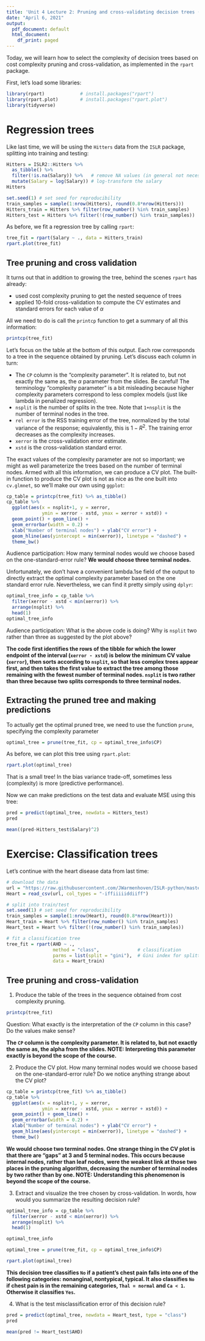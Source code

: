 ```yaml
---
title: 'Unit 4 Lecture 2: Pruning and cross-validating decision trees (edited, and with solutions)'
date: "April 6, 2021"
output:
  pdf_document: default
  html_document:
    df_print: paged
---
```


Today, we will learn how to select the complexity of decision trees based on cost complexity pruning and cross-validation, as implemented in the `rpart` package.

First, let's load some libraries:
```r
library(rpart)             # install.packages("rpart")
library(rpart.plot)        # install.packages("rpart.plot")
library(tidyverse)
```

# Regression trees

Like last time, we will be using the `Hitters` data from the `ISLR` package, splitting into training and testing:
```r
Hitters = ISLR2::Hitters %>% 
  as_tibble() %>% 
  filter(!is.na(Salary)) %>%   # remove NA values (in general not necessary)
  mutate(Salary = log(Salary)) # log-transform the salary
Hitters

set.seed(1) # set seed for reproducibility
train_samples = sample(1:nrow(Hitters), round(0.8*nrow(Hitters)))
Hitters_train = Hitters %>% filter(row_number() %in% train_samples)
Hitters_test = Hitters %>% filter(!(row_number() %in% train_samples))
```

As before, we fit a regression tree by calling `rpart`:
```r
tree_fit = rpart(Salary ~ ., data = Hitters_train)
rpart.plot(tree_fit)
```

## Tree pruning and cross validation

It turns out that in addition to growing the tree, behind the scenes `rpart` has already:

- used cost complexity pruning to get the nested sequence of trees
- applied 10-fold cross-validation to compute the CV estimates and standard errors for each value of $\alpha$

All we need to do is call the `printcp` function to get a summary of all this information:
```r
printcp(tree_fit)
```
Let's focus on the table at the bottom of this output. Each row corresponds to a tree in the sequence obtained by pruning. Let's discuss each column in turn:

- The `CP` column is the "complexity parameter". It is related to, but not exactly the same as, the $\alpha$ parameter from the slides. Be careful! The terminology "complexity parameter" is a bit misleading because higher complexity parameters correspond to less complex models (just like lambda in penalized regression). 
- `nsplit` is the number of splits in the tree. Note that `1+nsplit` is the number of terminal nodes in the tree.
- `rel error` is the RSS training error of the tree, normalized by the total variance of the response; equivalently, this is $1-R^2$. The training error decreases as the complexity increases.
- `xerror` is the cross-validation error estimate.
- `xstd` is the cross-validation standard error.

The exact values of the complexity parameter are not so important; we might as well parameterize the trees based on the number of terminal nodes. Armed with all this information, we can produce a CV plot. The built-in function to produce the CV plot is not as nice as the one built into `cv.glmnet`, so we'll make our own using `ggplot`:
```r
cp_table = printcp(tree_fit) %>% as_tibble()
cp_table %>% 
  ggplot(aes(x = nsplit+1, y = xerror, 
             ymin = xerror - xstd, ymax = xerror + xstd)) + 
  geom_point() + geom_line() +
  geom_errorbar(width = 0.2) +
  xlab("Number of terminal nodes") + ylab("CV error") + 
  geom_hline(aes(yintercept = min(xerror)), linetype = "dashed") + 
  theme_bw()
```

Audience participation: How many terminal nodes would we choose based on the one-standard-error rule? **We would choose three terminal nodes.**

Unfortunately, we don't have a convenient lambda.1se field of the output to directly extract the optimal complexity parameter based on the one standard error rule. Nevertheless, we can find it pretty simply using `dplyr`:
```r
optimal_tree_info = cp_table %>% 
  filter(xerror - xstd < min(xerror)) %>% 
  arrange(nsplit) %>% 
  head(1)
optimal_tree_info
```
Audience participation: What is the above code is doing? Why is `nsplit` two rather than three as suggested by the plot above?

**The code first identifies the rows of the tibble for which the lower endpoint of the interval (`xerror - xstd`) is below the minimum CV value (`xerror`), then sorts according to `nsplit`, so that less complex trees appear first, and then takes the first value to extract the tree among those remaining with the fewest number of terminal nodes. `nsplit` is two rather than three because two splits corresponds to three terminal nodes.**

## Extracting the pruned tree and making predictions

To actually get the optimal pruned tree, we need to use the function `prune`, specifying the complexity parameter 

```r
optimal_tree = prune(tree_fit, cp = optimal_tree_info$CP)
```

As before, we can plot this tree using `rpart.plot`:
```r
rpart.plot(optimal_tree)
```

That is a small tree! In the bias variance trade-off, sometimes less (complexity) is more (predictive performance). 

Now we can make predictions on the test data and evaluate MSE using this tree:
```r
pred = predict(optimal_tree, newdata = Hitters_test)
pred

mean((pred-Hitters_test$Salary)^2)
```

# Exercise: Classification trees

Let's continue with the heart disease data from last time: 
```r
# download the data
url = "https://raw.githubusercontent.com/JWarmenhoven/ISLR-python/master/Notebooks/Data/Heart.csv"
Heart = read_csv(url, col_types = "-iffiiiiiddiiff")

# split into train/test
set.seed(1) # set seed for reproducibility
train_samples = sample(1:nrow(Heart), round(0.8*nrow(Heart)))
Heart_train = Heart %>% filter(row_number() %in% train_samples)
Heart_test = Heart %>% filter(!(row_number() %in% train_samples))

# fit a classification tree
tree_fit = rpart(AHD ~ ., 
                 method = "class",              # classification 
                 parms = list(split = "gini"),  # Gini index for splitting
                 data = Heart_train)
```

## Tree pruning and cross-validation

1. Produce the table of the trees in the sequence obtained from cost complexity pruning.

```r
printcp(tree_fit)
```
Question: What exactly is the interpretation of the `CP` column in this case? Do the values make sense? 

**The `CP` column is the complexity parameter. It is related to, but not exactly the same as, the alpha from the slides. NOTE: Interpreting this parameter exactly is beyond the scope of the course.**


2. Produce the CV plot. How many terminal nodes would we choose based on the one-standard-error rule? Do we notice anything strange about the CV plot?

```r
cp_table = printcp(tree_fit) %>% as_tibble()
cp_table %>% 
  ggplot(aes(x = nsplit+1, y = xerror, 
             ymin = xerror - xstd, ymax = xerror + xstd)) + 
  geom_point() + geom_line() +
  geom_errorbar(width = 0.2) +
  xlab("Number of terminal nodes") + ylab("CV error") + 
  geom_hline(aes(yintercept = min(xerror)), linetype = "dashed") + 
  theme_bw()
```

**We would choose two terminal nodes. One strange thing in the CV plot is that there are "gaps" at 3 and 5 terminal nodes. This occurs because internal nodes, rather than leaf nodes, were the weakest link at those two places in the pruning algorithm, decreasing the number of terminal nodes by two rather than by one. NOTE: Understanding this phenomenon is beyond the scope of the course.**


3. Extract and visualize the tree chosen by cross-validation. In words, how would you summarize the resulting decision rule? 

```r
optimal_tree_info = cp_table %>% 
  filter(xerror - xstd < min(xerror)) %>% 
  arrange(nsplit) %>% 
  head(1)

optimal_tree_info

optimal_tree = prune(tree_fit, cp = optimal_tree_info$CP)

rpart.plot(optimal_tree)
```

**This decision tree classifies `No` if a patient's chest pain falls into one of the following categories: nonanginal, nontypical, typical. It also classifies `No` if chest pain is in the remaining categories, `Thal = normal` and `Ca < 1`. Otherwise it classifies `Yes`.**

4. What is the test misclassification error of this decision rule? 

```r
pred = predict(optimal_tree, newdata = Heart_test, type = "class")
pred

mean(pred != Heart_test$AHD)
```